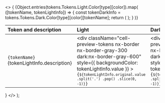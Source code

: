 
  <>
    {
      <table>
        <thead>
          <tr>
            <th align="left">Token and description</th>
            <th align="left">Light</th>
            <th align="left">Dark</th>
          </tr>
        </thead>
        <tbody>
          {Object.entries(tokens.Tokens.Light.Color[type][color]).map(
            ([tokenName, tokenLightInfo]) => {
              const tokenDarkInfo =
                tokens.Tokens.Dark.Color[type][color][tokenName];
              return (
                <tr key={tokenName}>
                  <td className="w-full">
                    <div className="cell-tokens-name">
                      <code className="font-medium">{tokenName}</code>
                      <div className="cell-description-tokens">
                        {tokenLightInfo.description}
                      </div>
                    </div>
                  </td>
                  <td>
                    <div className="cell-tokens">
                      <div
                        className="cell-preview-tokens nx-border nx-border-gray-300 dark:nx-border-gray-600"
                        style={{ backgroundColor: tokenLightInfo.value }}
                      ></div>
                      <div className="cell-token-tokens">
                        <code>{`${tokenLightInfo.original.value
                          .split('.')
                          .pop()
                          .slice(0, -1)}`}</code>
                      </div>
                    </div>
                  </td>
                  <td>
                    <div className="cell-tokens">
                      <div
                        className="cell-preview-tokens nx-border nx-border-gray-300 dark:nx-border-gray-600"
                        style={{ backgroundColor: tokenDarkInfo.value }}
                      ></div>
                      <div className="cell-token-tokens">
                        <code>{`${tokenDarkInfo.original.value
                          .split('.')
                          .pop()
                          .slice(0, -1)}`}</code>
                      </div>
                    </div>
                  </td>
                </tr>
              );
            }
          )}
        </tbody>
      </table>
    }
  </>
);

